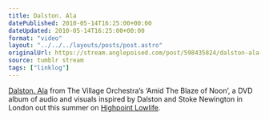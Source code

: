 ```yaml
---
title: Dalston. Ala
datePublished: 2010-05-14T16:25:00+00:00
dateUpdated: 2010-05-14T16:25:00+00:00
format: "video"
layout: "../../../layouts/posts/post.astro"
originalUrl: https://stream.anglepoised.com/post/598435824/dalston-ala-from-the-village-orchestras-amid
source: tumblr stream
tags: ["linklog"]
---
```



<Vimeo id="https://vimeo.com/11467858" />

[Dalston. Ala][1] from The Village Orchestra&rsquo;s &lsquo;Amid The Blaze of Noon&rsquo;, a DVD album of audio and visuals inspired by Dalston and Stoke Newington in London out this summer on [Highpoint Lowlife][2].

[1]: https://vimeo.com/11467858
[2]: http://highpointlowlife.com/
